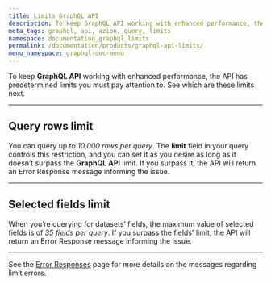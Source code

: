 ```yaml
---
title: Limits GraphQL API
description: To keep GraphQL API working with enhanced performance, the API has predetermined limits you must pay attention to.
meta_tags: graphql, api, azion, query, limits
namespace: documentation_graphql_limits
permalink: /documentation/products/graphql-api-limits/
menu_namespace: graphql-doc-menu
---
```


To keep **GraphQL API** working with enhanced performance, the API has predetermined limits you must pay attention to. See which are these limits next.

---

## Query rows limit

You can query up to *10,000 rows per query*. The **limit** field in your query controls this restriction, and you can set it as you desire as long as it doesn’t surpass the **GraphQL API** limit. If you surpass it,  the API will return an Error Response message informing the issue.

---

## Selected fields limit

When you’re querying for datasets’ fields, the maximum value of selected fields is of *35 fields per query*. If you surpass the fields' limit, the API will return an Error Response message informing the issue.

---

See the [Error Responses](/en/documentation/products/graphql-api-error-responses/) page for more details on the messages regarding limit errors.
